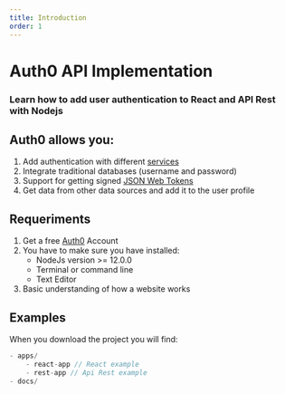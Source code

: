 ```yaml
---
title: Introduction
order: 1
---
```


# Auth0 API Implementation
### Learn how to add user authentication to React and API Rest with Nodejs

## Auth0 allows you:
1. Add authentication with different [services](https://auth0.com/docs/connections)
2. Integrate traditional databases (username and password)
3. Support for getting signed [JSON Web Tokens](https://auth0.com/docs/security/tokens/json-web-tokens)
4. Get data from other data sources and add it to the user profile

## Requeriments
1. Get a free [Auth0](https://auth0.com/) Account
2. You have to make sure you have installed:
   - NodeJs version >= 12.0.0
   - Terminal or command line
   - Text Editor
3. Basic understanding of how a website works

## Examples
When you download the project you will find:
```javascript
- apps/
    - react-app // React example
    - rest-app // Api Rest example
- docs/
```

